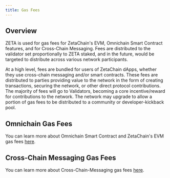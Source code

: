 ```yaml
---
title: Gas Fees
---
```


## Overview

ZETA is used for gas fees for ZetaChain's EVM, Omnichain Smart Contract
features, and for Cross-Chain Messaging. Fees are distributed to the validator
set proportionally to ZETA staked, and in the future, would be targeted to
distribute across various network participants.

At a high level, fees are bundled for users of ZetaChain dApps, whether they use
cross-chain messaging and/or smart contracts. These fees are distributed to
parties providing value to the network in the form of creating transactions,
securing the network, or other direct protocol contributions. The majority of
fees will go to Validators, becoming a core incentive/reward for contributions
to the network. The network may upgrade to allow a portion of gas fees to be
distributed to a community or developer-kickback pool.

## Omnichain Gas Fees

You can learn more about Omnichain Smart Contract and ZetaChain's EVM gas fees
[here](/developers/omnichain/gas-fees).

## Cross-Chain Messaging Gas Fees

You can learn more about Cross-Chain-Messaging gas fees
[here](/developers/cross-chain-messaging/gas-fees).
